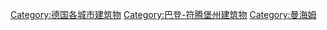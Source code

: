 [[Category:德国各城市建筑物|Category:德国各城市建筑物]]
[[Category:巴登-符腾堡州建筑物|Category:巴登-符腾堡州建筑物]]
[[Category:曼海姆|Category:曼海姆]]